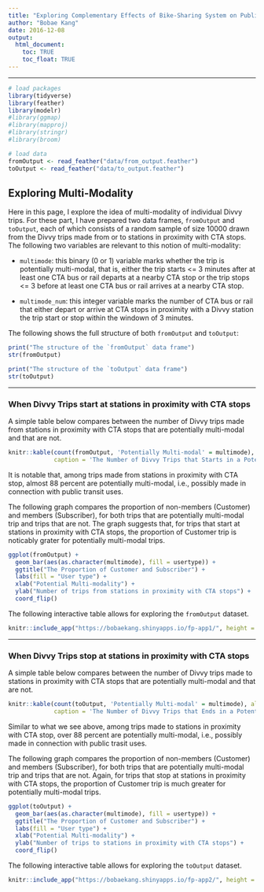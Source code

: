 ```yaml
---
title: "Exploring Complementary Effects of Bike-Sharing System on Public Transit Ridership in Chicago"
author: "Bobae Kang"
date: 2016-12-08
output:
  html_document:
    toc: TRUE
    toc_float: TRUE
---
```

***
```r
# load packages
library(tidyverse)
library(feather)
library(modelr)
#library(ggmap)
#library(mapproj)
#library(stringr)
#library(broom)

# load data
fromOutput <- read_feather("data/from_output.feather")
toOutput <- read_feather("data/to_output.feather")
```
## Exploring Multi-Modality
Here in this page, I explore the idea of multi-modality of individual Divvy trips. For these part, I have prepared two data frames, `fromOutput` and `toOutput`, each of which consists of a random sample of size 10000 drawn from the Divvy trips made from or to stations in proximity with CTA stops. The following two variables are relevant to this notion of multi-modality:
  
* `multimode`: this binary (0 or 1) variable marks whether the trip is potentially multi-modal, that is, either the trip starts <= 3 minutes after at least one CTA bus or rail departs at a nearby CTA stop or the trip stops <= 3 before at least one CTA bus or rail arrives at a nearby CTA stop.

* `multimode_num`: this integer variable marks the number of CTA bus or rail that either depart or arrive at CTA stops in proximity with a Divvy station the trip start or stop within the windown of 3 minutes.    
  
The following shows the full structure of both `fromOutput` and `toOutput`:  
```r
print("The structure of the `fromOutput` data frame")
str(fromOutput)

print("The structure of the `toOutput` data frame")
str(toOutput)
```
  
***
### When Divvy Trips start at stations in proximity with CTA stops
A simple table below compares between the number of Divvy trips made from stations in proximity with CTA stops that are potentially multi-modal and that are not.
```r
knitr::kable(count(fromOutput, 'Potentially Multi-modal' = multimode), align = 'l',
             caption = 'The Number of Divvy Trips that Starts in a Potentially Multi-modal Manner')
```
  
It is notable that, among trips made from stations in proximity with CTA stop, almost 88 percent are potentially multi-modal, i.e., possibly made in connection with public transit uses.
  
The following graph compares the proportion of non-members (Customer) and members (Subscriber), for both trips that are potentially multi-modal trip and trips that are not. The graph suggests that, for trips that start at stations in proximity with CTA stops, the proportion of Customer trip is noticably grater for potentially multi-modal trips.
  
```r
ggplot(fromOutput) +
  geom_bar(aes(as.character(multimode), fill = usertype)) +
  ggtitle("The Proportion of Customer and Subscriber") +
  labs(fill = "User type") +
  xlab("Potential Multi-modality") +
  ylab("Number of trips from stations in proximity with CTA stops") +
  coord_flip()
```
  
The following interactive table allows for exploring the `fromOutput` dataset.  
```r
knitr::include_app("https://bobaekang.shinyapps.io/fp-app1/", height = 800)
```
  
***
### When Divvy Trips stop at stations in proximity with CTA stops
A simple table below compares between the number of Divvy trips made to stations in proximity with CTA stops that are potentially multi-modal and that are not.  
```r
knitr::kable(count(toOutput, 'Potentially Multi-modal' = multimode), align = 'l',
             caption = 'The Number of Divvy Trips that Ends in a Potentially Multi-modal Manner')
```
  
Similar to what we see above, among trips made to stations in proximity with CTA stop, over 88 percent are potentially multi-modal, i.e., possibly made in connection with public trasit uses.
  
The following graph compares the proportion of non-members (Customer) and members (Subscriber), for both trips that are potentially multi-modal trip and trips that are not. Again, for trips that stop at stations in proximity with CTA stops, the proportion of Customer trip is much greater for potentially multi-modal trips.
  
```r
ggplot(toOutput) +
  geom_bar(aes(as.character(multimode), fill = usertype)) +
  ggtitle("The Proportion of Customer and Subscriber") +
  labs(fill = "User type") +
  xlab("Potential Multi-modality") +
  ylab("Number of trips to stations in proximity with CTA stops") +
  coord_flip()
```
  
The following interactive table allows for exploring the `toOutput` dataset.  
```r
knitr::include_app("https://bobaekang.shinyapps.io/fp-app2/", height = 800)
```
  